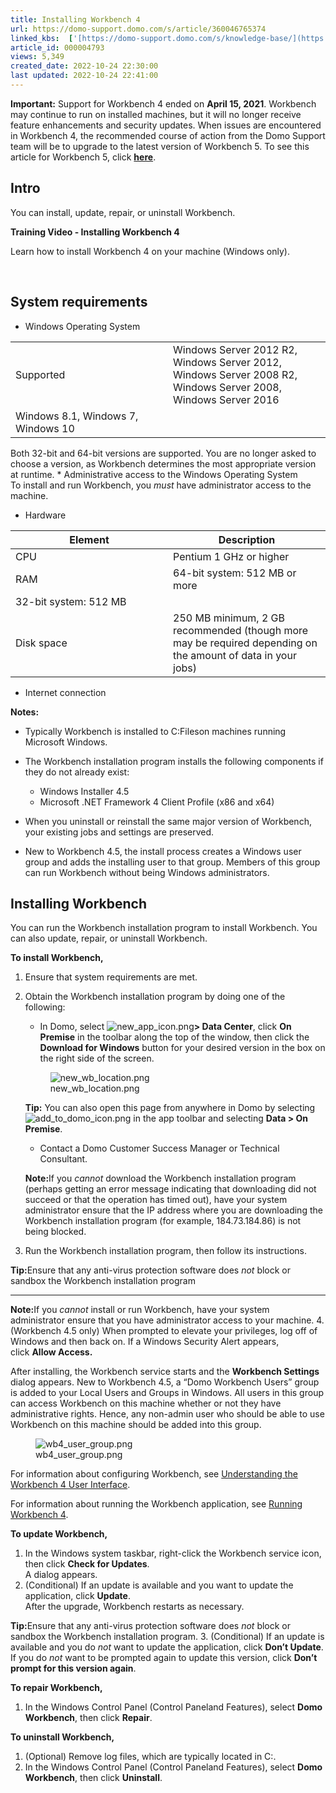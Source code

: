 ```yaml
---
title: Installing Workbench 4
url: https://domo-support.domo.com/s/article/360046765374
linked_kbs:  ['[https://domo-support.domo.com/s/knowledge-base/](https://domo-support.domo.com/s/knowledge-base/)', '[https://domo-support.domo.com/s/](https://domo-support.domo.com/s/)', '[https://domo-support.domo.com/s/topic/0TO5w000000ZammGAC](https://domo-support.domo.com/s/topic/0TO5w000000ZammGAC)', '[https://domo-support.domo.com/s/topic/0TO5w000000ZaoPGAS](https://domo-support.domo.com/s/topic/0TO5w000000ZaoPGAS)', '[https://domo-support.domo.com/s/topic/0TO5w000000ZapSGAS](https://domo-support.domo.com/s/topic/0TO5w000000ZapSGAS)', '[https://domo-support.domo.com/s/article/360042932574](https://domo-support.domo.com/s/article/360042932574)', '[https://domo-support.domo.com/s/article/360047403773](https://domo-support.domo.com/s/article/360047403773)', '[https://domo-support.domo.com/s/article/360046772834](https://domo-support.domo.com/s/article/360046772834)', '[https://domo-support.domo.com/s/article/360046765374](https://domo-support.domo.com/s/article/360046765374)', '[https://domo-support.domo.com/s/topic/0TO5w000000ZapSGAS/workbench-4](https://domo-support.domo.com/s/topic/0TO5w000000ZapSGAS/workbench-4)', '[https://domo-support.domo.com/s/article/360043429933](https://domo-support.domo.com/s/article/360043429933)', '[https://domo-support.domo.com/s/article/360043429953](https://domo-support.domo.com/s/article/360043429953)', '[https://domo-support.domo.com/s/article/360042925494](https://domo-support.domo.com/s/article/360042925494)', '[https://domo-support.domo.com/s/article/4408174643607](https://domo-support.domo.com/s/article/4408174643607)', '[https://domo-support.domo.com/s/article/360043429913](https://domo-support.domo.com/s/article/360043429913)', '[https://domo-support.domo.com/s/login/](https://domo-support.domo.com/s/login/)']
article_id: 000004793
views: 5,349
created_date: 2022-10-24 22:30:00
last updated: 2022-10-24 22:41:00
---
```









**Important:** Support for Workbench 4 ended on **April 15, 2021**. Workbench may continue to run on installed machines, but it will no longer receive feature enhancements and security updates. When issues are encountered in Workbench 4, the recommended course of action from the Domo Support team will be to upgrade to the latest version of Workbench 5. To see this article for Workbench 5, click [**here**](/s/article/360042932574).



Intro
-----


You can install, update, repair, or uninstall Workbench.


**Training Video - Installing Workbench 4**


Learn how to install Workbench 4 on your machine (Windows only).


  


System requirements
-------------------


* Windows Operating System



|  |  |
| --- | --- |
| Supported | Windows Server 2012 R2, Windows Server 2012, Windows Server 2008 R2, Windows Server 2008, Windows Server 2016
Windows 8.1, Windows 7, Windows 10 |

Both 32-bit and 64-bit versions are supported. You are no longer asked to choose a version, as Workbench determines the most appropriate version at runtime.
* Administrative access to the Windows Operating System  
To install and run Workbench, you *must* have administrator access to the machine.


* Hardware



| Element | Description |
| --- | --- |
| CPU | Pentium 1 GHz or higher |
| RAM | 64-bit system: 512 MB or more
32-bit system: 512 MB |
| Disk space  | 250 MB minimum, 2 GB recommended (though more may be required depending on the amount of data in your jobs) |
* Internet connection




 


**Notes:**


* Typically Workbench is installed to C:\Program Files\Domo\Workbench on machines running Microsoft Windows.
* The Workbench installation program installs the following components if they do not already exist:


	+ Windows Installer 4.5
	+ Microsoft .NET Framework 4 Client Profile (x86 and x64)
* When you uninstall or reinstall the same major version of Workbench, your existing jobs and settings are preserved.
* New to Workbench 4.5, the install process creates a Windows user group and adds the installing user to that group. Members of this group can run Workbench without being Windows administrators.






Installing Workbench
--------------------


You can run the Workbench installation program to install Workbench. You can also update, repair, or uninstall Workbench.


**To install Workbench,**


1. Ensure that system requirements are met.
2. Obtain the Workbench installation program by doing one of the following:


	* In Domo, select ![new_app_icon.png](new_app_icon.png)**> Data Center**, click **On Premise** in the toolbar along the top of the window, then click the **Download for Windows** button for your desired version in the box on the right side of the screen.  
	  
	![new_wb_location.png](new_wb_location.png)
	
	
	
	
	 
	
	
	**Tip:** You can also open this page from anywhere in Domo by selecting![add_to_domo_icon.png](add_to_domo_icon.png) in the app toolbar and selecting **Data > On Premise**.
	* Contact a Domo Customer Success Manager or Technical Consultant.
	
	
	
	
	 
	
	
	**Note:**If you *cannot* download the Workbench installation program (perhaps getting an error message indicating that downloading did not succeed or that the operation has timed out), have your system administrator ensure that the IP address where you are downloading the Workbench installation program (for example, 184.73.184.86) is not being blocked.
3. Run the Workbench installation program, then follow its instructions.




 


**Tip:**Ensure that any anti-virus protection software does *not* block or sandbox the Workbench installation program





---




 


**Note:**If you *cannot* install or run Workbench, have your system administrator ensure that you have administrator access to your machine.
4. (Workbench 4.5 only) When prompted to elevate your privileges, log off of Windows and then back on. If a Windows Security Alert appears, click **Allow Access.**


After installing, the Workbench service starts and the **Workbench Settings** dialog appears. New to Workbench 4.5, a "Domo Workbench Users" group is added to your Local Users and Groups in Windows. All users in this group can access Workbench on this machine whether or not they have administrative rights. Hence, any non-admin user who should be able to use Workbench on this machine should be added into this group.   
  
![wb4_user_group.png](wb4_user_group.png)


For information about configuring Workbench, see [Understanding the Workbench 4 User Interface](/s/article/360047403773 "Understanding the Workbench 4 User Interface").


For information about running the Workbench application, see [Running Workbench 4](/s/article/360046772834 "Running Workbench 4").


**To update Workbench,**


1. In the Windows system taskbar, right-click the Workbench service icon, then click **Check for Updates**.  
A dialog appears.
2. (Conditional) If an update is available and you want to update the application, click **Update**.  
After the upgrade, Workbench restarts as necessary.




 


**Tip:**Ensure that any anti-virus protection software does *not* block or sandbox the Workbench installation program.
3. (Conditional) If an update is available and you do *not* want to update the application, click **Don't Update**.  
If you do *not* want to be prompted again to update this version, click **Don't prompt for this version again**.


**To repair Workbench,**


1. In the Windows Control Panel (Control Panel\Programs\Programs and Features), select **Domo Workbench**, then click **Repair**.


**To uninstall Workbench,**


1. (Optional) Remove log files, which are typically located in C:\ProgramData\DomoWorkbench.
2. In the Windows Control Panel (Control Panel\Programs\Programs and Features), select **Domo Workbench**, then click **Uninstall**.
